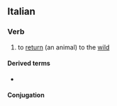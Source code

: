 ==Italian==

===Verb===
{{it-verb}}

# {{lb|it|transitive|or|intransitive}} to [[return]] (an animal) to the [[wild]]

====Derived terms====
* {{l|it|rinselvatichirsi}}

====Conjugation====
{{it-conj-ire-b|rinselvatich|[[avere]] or [[essere]]}}